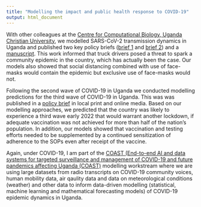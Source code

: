 ---
title: "Modelling the impact and public health response to COVID-19"
output: html_document
---

With other colleagues at the [Centre for Computational Biology, Uganda Christian University](https://github.com/compbiorg/), we modelled SARS-CoV-2 transmission dynamics in Uganda and published two key policy briefs ([brief 1](https://www.pmldaily.com/investigations/special-reports/2020/05/v.html) and [brief 2](https://www.pmldaily.com/investigations/special-reports/2020/05/policybrief-experts-warn-that-exclusive-use-of-face-masks-may-not-be-useful-as-lifting-of-covid-19-lockdown-beckons.html)) and a [manuscript](http://dx.doi.org/10.2139/ssrn.3633199). This work informed that truck drivers posed a threat to spark a community epidemic in the country, which has actually been the case. Our models also showed that social distancing combined with use of face-masks would contain the epidemic but exclusive use of face-masks would not.

Following the second wave of COVID-19 in Uganda we conducted modelling predictions for the third wave of COVID-19 in Uganda. This was was published in a [policy brief](https://www.newvision.co.ug/articledetails/110014) in local print and online media. Based on our modelling approaches, we predicted that the country was likely to experience a third wave early 2022 that would warrant another lockdown, if adequate vaccination was not achieved for more than half of the nation’s population. In addition, our models showed that vaccination and testing efforts needed to be supplemented by a continued sensitization of adherence to the SOPs even after receipt of the vaccine.

Again, under COVID-19, I am part of the  [COAST (End-to-end AI and data systems for targeted surveillance and management of COVID-19 and future pandemics affecting Uganda (COAST)](https://coastv1-a7dd67bb-d488-44c3-ba50.cranecloud.io/) modelling workstream where we are using large datasets from radio transcripts on COVID-19 community voices, human mobility data, air qaulity data and data on meteorological conditions (weather) and other data to inform data-driven modelling (statistical, machine learning and mathematical forecasting models) of COVID-19 epidemic dynamics in Uganda.




